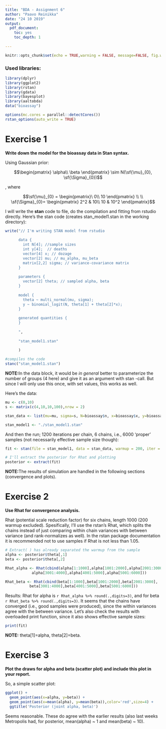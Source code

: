 ```yaml
---
title: "BDA - Assignment 6"
author: "Paavo Reinikka"
date: "24 10 2019"
output: 
  pdf_document:
    toc: yes
    toc_depth: 1
  
---
```


```r
knitr::opts_chunk$set(echo = TRUE,warning = FALSE, message=FALSE, fig.width = 8, fig.height = 6)
```

### Used libraries:

```r
library(dplyr)
library(ggplot2)
library(rstan)
library(gdata)
library(bayesplot)
library(aaltobda)
data("bioassay")
```

```r
options(mc.cores = parallel::detectCores())
rstan_options(auto_write = TRUE)
```

# Exercise 1
**Write down the model for the bioassay data in Stan syntax.**

Using Gaussian prior:

$$\begin{pmatrix}
\alpha\\
\beta
\end{pmatrix}
\sim N(\sf{\mu}_{0}, \sf{\Sigma}_{0})$$

, where 

$$\sf{\mu}_{0} =  
\begin{pmatrix}\
0\\
10
\end{pmatrix} 
\\
\\
\sf{\Sigma}_{0}=
\begin{pmatrix}
2^2 & 10\\ 
10 & 10^2
\end{pmatrix}$$


I will write the **stan** code to file, do the compilation and fitting from rstudio directly. Here's the stan code (creates stan_model1.stan in the working directory):

```r

write("// I'm writing STAN model from rstudio
      
      data {
        int N[4]; //sample sizes
        int y[4];  // deaths
        vector[4] x; // dozage
        vector[2] mu; // mu_alpha, mu_beta
        matrix[2,2] sigma; // variance-covariance matrix
      }
      
      parameters {
        vector[2] theta; // sampled alpha, beta
      }
      
      model {
        theta ~ multi_normal(mu, sigma);
        y ~ binomial_logit(N, theta[1] + theta[2]*x);
      }
      
      generated quantities {
      }
      
      ",
      
      "stan_model1.stan"
      
      )

#compiles the code
stanc("stan_model1.stan")


```
**NOTE:**In the data block, it would be *in general* better to parameterize the number of groups (4 here) and give it as an argument with stan -call. But since I will only use this once, with set values, this works as well.

Here's the data:
```r
mu <- c(0,10)
s <- matrix(c(4,10,10,100),nrow = 2)

stan_data <- list(mu=mu, sigma=s, N=bioassay$n, x=bioassay$x, y=bioassay$y)

stan_model1 <- "./stan_model1.stan"

```

And then the run; 1200 iterations per chain, 6 chains, i.e., 6000 'proper' samples (not necessarily effective sample size though):
```r
fit <- stan(file = stan_model1, data = stan_data, warmup = 200, iter = 1200, chains = 6, init = 'random')

# I'll extract the posterior for Rhat and plotting
posterior <- extract(fit)
```
**NOTE:**The results of simulation are handled in the following sections (convergence and plots).

# Exercise 2
**Use Rhat for convergence analysis.**

Rhat (potential scale reduction factor) for six chains, length 1000 (200 warmup excluded). Spesifically, I'll use the rstan's Rhat, which splits the chains instead of just comparing within chain variances with between variance (and rank-normalizes as well). In the rstan package documentation it is recommended not to use samples if Rhat is not less than 1.05.

```r
# Extract( ) has already separated the warmup from the sample
alpha <- posterior$theta[,1]
beta <- posterior$theta[,2]

Rhat_alpha <- Rhat(cbind(alpha[1:1000],alpha[1001:2000],alpha[2001:3000],
            alpha[3001:4000],alpha[4001:5000],alpha[5001:6000]))

Rhat_beta <- Rhat(cbind(beta[1:1000],beta[1001:2000],beta[2001:3000],
           beta[3001:4000],beta[4001:5000],beta[5001:6000]))

```
Results: Rhat for alpha is ```r Rhat_alpha %>% round(.,digits=3)```, and for beta ```r Rhat_beta %>% round(.,digits=3)```. It seems that the chains have converged (i.e., good samples were produced), since the within variances agree with the between variance. Let's also check the results with overloaded print function, since it also shows effective sample sizes:
```r
print(fit)
```

**NOTE:** theta[1]=alpha, theta[2]=beta.

# Exercise 3
**Plot the draws for alpha and beta (scatter plot) and include this plot in your report. **

So, a simple scatter plot:
```r
ggplot() +
  geom_point(aes(x=alpha, y=beta)) +
  geom_point(aes(x=mean(alpha), y=mean(beta)),color='red',size=4) +
  ggtitle('Posterior (joint alpha, beta)')
```

Seems reasonable. These do agree with the earlier results (also last weeks Metropolis had, for posterior, mean(alpha) ~ 1 and mean(beta) ~ 10).
